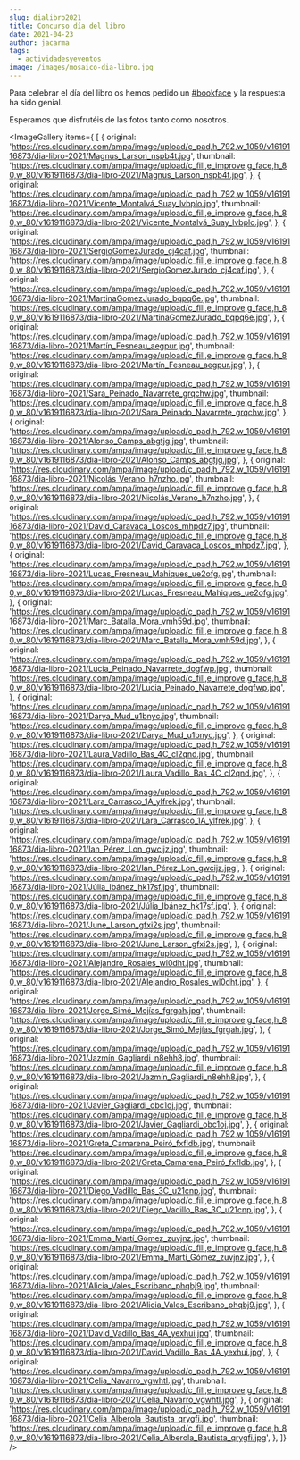 ```yaml
---
slug: dialibro2021
title: Concurso día del libro
date: 2021-04-23
author: jacarma
tags:
  - actividadesyeventos
image: /images/mosaico-dia-libro.jpg
---
```


Para celebrar el día del libro os hemos pedido un [#bookface](https://www.instagram.com/explore/tags/bookface/?hl=es) y la respuesta ha sido genial.

Esperamos que disfrutéis de las fotos tanto como nosotros.

<ImageGallery items={
  [
    {
      original: 'https://res.cloudinary.com/ampa/image/upload/c_pad,h_792,w_1059/v1619116873/dia-libro-2021/Magnus_Larson_nspb4t.jpg',
      thumbnail: 'https://res.cloudinary.com/ampa/image/upload/c_fill,e_improve,g_face,h_80,w_80/v1619116873/dia-libro-2021/Magnus_Larson_nspb4t.jpg',
    },
{
      original: 'https://res.cloudinary.com/ampa/image/upload/c_pad,h_792,w_1059/v1619116873/dia-libro-2021/Vicente_Montalvá_Suay_lvbplo.jpg',
      thumbnail: 'https://res.cloudinary.com/ampa/image/upload/c_fill,e_improve,g_face,h_80,w_80/v1619116873/dia-libro-2021/Vicente_Montalvá_Suay_lvbplo.jpg',
    },
{
      original: 'https://res.cloudinary.com/ampa/image/upload/c_pad,h_792,w_1059/v1619116873/dia-libro-2021/SergioGomezJurado_cj4caf.jpg',
      thumbnail: 'https://res.cloudinary.com/ampa/image/upload/c_fill,e_improve,g_face,h_80,w_80/v1619116873/dia-libro-2021/SergioGomezJurado_cj4caf.jpg',
    },
{
      original: 'https://res.cloudinary.com/ampa/image/upload/c_pad,h_792,w_1059/v1619116873/dia-libro-2021/MartinaGomezJurado_bqpq6e.jpg',
      thumbnail: 'https://res.cloudinary.com/ampa/image/upload/c_fill,e_improve,g_face,h_80,w_80/v1619116873/dia-libro-2021/MartinaGomezJurado_bqpq6e.jpg',
    },
{
      original: 'https://res.cloudinary.com/ampa/image/upload/c_pad,h_792,w_1059/v1619116873/dia-libro-2021/Martín_Fesneau_aegpur.jpg',
      thumbnail: 'https://res.cloudinary.com/ampa/image/upload/c_fill,e_improve,g_face,h_80,w_80/v1619116873/dia-libro-2021/Martín_Fesneau_aegpur.jpg',
    },
{
      original: 'https://res.cloudinary.com/ampa/image/upload/c_pad,h_792,w_1059/v1619116873/dia-libro-2021/Sara_Peinado_Navarrete_grqchw.jpg',
      thumbnail: 'https://res.cloudinary.com/ampa/image/upload/c_fill,e_improve,g_face,h_80,w_80/v1619116873/dia-libro-2021/Sara_Peinado_Navarrete_grqchw.jpg',
    },
{
      original: 'https://res.cloudinary.com/ampa/image/upload/c_pad,h_792,w_1059/v1619116873/dia-libro-2021/Alonso_Camps_abgtjg.jpg',
      thumbnail: 'https://res.cloudinary.com/ampa/image/upload/c_fill,e_improve,g_face,h_80,w_80/v1619116873/dia-libro-2021/Alonso_Camps_abgtjg.jpg',
    },
{
      original: 'https://res.cloudinary.com/ampa/image/upload/c_pad,h_792,w_1059/v1619116873/dia-libro-2021/Nicolás_Verano_h7nzho.jpg',
      thumbnail: 'https://res.cloudinary.com/ampa/image/upload/c_fill,e_improve,g_face,h_80,w_80/v1619116873/dia-libro-2021/Nicolás_Verano_h7nzho.jpg',
    },
{
      original: 'https://res.cloudinary.com/ampa/image/upload/c_pad,h_792,w_1059/v1619116873/dia-libro-2021/David_Caravaca_Loscos_mhpdz7.jpg',
      thumbnail: 'https://res.cloudinary.com/ampa/image/upload/c_fill,e_improve,g_face,h_80,w_80/v1619116873/dia-libro-2021/David_Caravaca_Loscos_mhpdz7.jpg',
    },
{
      original: 'https://res.cloudinary.com/ampa/image/upload/c_pad,h_792,w_1059/v1619116873/dia-libro-2021/Lucas_Fresneau_Mahiques_ue2ofg.jpg',
      thumbnail: 'https://res.cloudinary.com/ampa/image/upload/c_fill,e_improve,g_face,h_80,w_80/v1619116873/dia-libro-2021/Lucas_Fresneau_Mahiques_ue2ofg.jpg',
    },
{
      original: 'https://res.cloudinary.com/ampa/image/upload/c_pad,h_792,w_1059/v1619116873/dia-libro-2021/Marc_Batalla_Mora_vmh59d.jpg',
      thumbnail: 'https://res.cloudinary.com/ampa/image/upload/c_fill,e_improve,g_face,h_80,w_80/v1619116873/dia-libro-2021/Marc_Batalla_Mora_vmh59d.jpg',
    },
{
      original: 'https://res.cloudinary.com/ampa/image/upload/c_pad,h_792,w_1059/v1619116873/dia-libro-2021/Lucia_Peinado_Navarrete_dogfwp.jpg',
      thumbnail: 'https://res.cloudinary.com/ampa/image/upload/c_fill,e_improve,g_face,h_80,w_80/v1619116873/dia-libro-2021/Lucia_Peinado_Navarrete_dogfwp.jpg',
    },
{
      original: 'https://res.cloudinary.com/ampa/image/upload/c_pad,h_792,w_1059/v1619116873/dia-libro-2021/Darya_Mud_u1bnyc.jpg',
      thumbnail: 'https://res.cloudinary.com/ampa/image/upload/c_fill,e_improve,g_face,h_80,w_80/v1619116873/dia-libro-2021/Darya_Mud_u1bnyc.jpg',
    },
{
      original: 'https://res.cloudinary.com/ampa/image/upload/c_pad,h_792,w_1059/v1619116873/dia-libro-2021/Laura_Vadillo_Bas_4C_cl2qnd.jpg',
      thumbnail: 'https://res.cloudinary.com/ampa/image/upload/c_fill,e_improve,g_face,h_80,w_80/v1619116873/dia-libro-2021/Laura_Vadillo_Bas_4C_cl2qnd.jpg',
    },
{
      original: 'https://res.cloudinary.com/ampa/image/upload/c_pad,h_792,w_1059/v1619116873/dia-libro-2021/Lara_Carrasco_1A_ylfrek.jpg',
      thumbnail: 'https://res.cloudinary.com/ampa/image/upload/c_fill,e_improve,g_face,h_80,w_80/v1619116873/dia-libro-2021/Lara_Carrasco_1A_ylfrek.jpg',
    },
{
      original: 'https://res.cloudinary.com/ampa/image/upload/c_pad,h_792,w_1059/v1619116873/dia-libro-2021/Ian_Pérez_Lon_gwcijz.jpg',
      thumbnail: 'https://res.cloudinary.com/ampa/image/upload/c_fill,e_improve,g_face,h_80,w_80/v1619116873/dia-libro-2021/Ian_Pérez_Lon_gwcijz.jpg',
    },
{
      original: 'https://res.cloudinary.com/ampa/image/upload/c_pad,h_792,w_1059/v1619116873/dia-libro-2021/Júlia_Ibánez_hk17sf.jpg',
      thumbnail: 'https://res.cloudinary.com/ampa/image/upload/c_fill,e_improve,g_face,h_80,w_80/v1619116873/dia-libro-2021/Júlia_Ibánez_hk17sf.jpg',
    },
{
      original: 'https://res.cloudinary.com/ampa/image/upload/c_pad,h_792,w_1059/v1619116873/dia-libro-2021/June_Larson_gfxi2s.jpg',
      thumbnail: 'https://res.cloudinary.com/ampa/image/upload/c_fill,e_improve,g_face,h_80,w_80/v1619116873/dia-libro-2021/June_Larson_gfxi2s.jpg',
    },
{
      original: 'https://res.cloudinary.com/ampa/image/upload/c_pad,h_792,w_1059/v1619116873/dia-libro-2021/Alejandro_Rosales_wl0dht.jpg',
      thumbnail: 'https://res.cloudinary.com/ampa/image/upload/c_fill,e_improve,g_face,h_80,w_80/v1619116873/dia-libro-2021/Alejandro_Rosales_wl0dht.jpg',
    },
{
      original: 'https://res.cloudinary.com/ampa/image/upload/c_pad,h_792,w_1059/v1619116873/dia-libro-2021/Jorge_Simó_Mejías_fgrgah.jpg',
      thumbnail: 'https://res.cloudinary.com/ampa/image/upload/c_fill,e_improve,g_face,h_80,w_80/v1619116873/dia-libro-2021/Jorge_Simó_Mejías_fgrgah.jpg',
    },
{
      original: 'https://res.cloudinary.com/ampa/image/upload/c_pad,h_792,w_1059/v1619116873/dia-libro-2021/Jazmín_Gagliardi_n8ehh8.jpg',
      thumbnail: 'https://res.cloudinary.com/ampa/image/upload/c_fill,e_improve,g_face,h_80,w_80/v1619116873/dia-libro-2021/Jazmín_Gagliardi_n8ehh8.jpg',
    },
{
      original: 'https://res.cloudinary.com/ampa/image/upload/c_pad,h_792,w_1059/v1619116873/dia-libro-2021/Javier_Gagliardi_obc1oj.jpg',
      thumbnail: 'https://res.cloudinary.com/ampa/image/upload/c_fill,e_improve,g_face,h_80,w_80/v1619116873/dia-libro-2021/Javier_Gagliardi_obc1oj.jpg',
    },
{
      original: 'https://res.cloudinary.com/ampa/image/upload/c_pad,h_792,w_1059/v1619116873/dia-libro-2021/Greta_Camarena_Peiró_fxfldb.jpg',
      thumbnail: 'https://res.cloudinary.com/ampa/image/upload/c_fill,e_improve,g_face,h_80,w_80/v1619116873/dia-libro-2021/Greta_Camarena_Peiró_fxfldb.jpg',
    },
{
      original: 'https://res.cloudinary.com/ampa/image/upload/c_pad,h_792,w_1059/v1619116873/dia-libro-2021/Diego_Vadillo_Bas_3C_u21cnp.jpg',
      thumbnail: 'https://res.cloudinary.com/ampa/image/upload/c_fill,e_improve,g_face,h_80,w_80/v1619116873/dia-libro-2021/Diego_Vadillo_Bas_3C_u21cnp.jpg',
    },
{
      original: 'https://res.cloudinary.com/ampa/image/upload/c_pad,h_792,w_1059/v1619116873/dia-libro-2021/Emma_Martí_Gómez_zuvjnz.jpg',
      thumbnail: 'https://res.cloudinary.com/ampa/image/upload/c_fill,e_improve,g_face,h_80,w_80/v1619116873/dia-libro-2021/Emma_Martí_Gómez_zuvjnz.jpg',
    },
{
      original: 'https://res.cloudinary.com/ampa/image/upload/c_pad,h_792,w_1059/v1619116873/dia-libro-2021/Alicia_Vales_Escribano_phqbj9.jpg',
      thumbnail: 'https://res.cloudinary.com/ampa/image/upload/c_fill,e_improve,g_face,h_80,w_80/v1619116873/dia-libro-2021/Alicia_Vales_Escribano_phqbj9.jpg',
    },
{
      original: 'https://res.cloudinary.com/ampa/image/upload/c_pad,h_792,w_1059/v1619116873/dia-libro-2021/David_Vadillo_Bas_4A_yexhui.jpg',
      thumbnail: 'https://res.cloudinary.com/ampa/image/upload/c_fill,e_improve,g_face,h_80,w_80/v1619116873/dia-libro-2021/David_Vadillo_Bas_4A_yexhui.jpg',
    },
{
      original: 'https://res.cloudinary.com/ampa/image/upload/c_pad,h_792,w_1059/v1619116873/dia-libro-2021/Celia_Navarro_vgwhtl.jpg',
      thumbnail: 'https://res.cloudinary.com/ampa/image/upload/c_fill,e_improve,g_face,h_80,w_80/v1619116873/dia-libro-2021/Celia_Navarro_vgwhtl.jpg',
    },
{
      original: 'https://res.cloudinary.com/ampa/image/upload/c_pad,h_792,w_1059/v1619116873/dia-libro-2021/Celia_Alberola_Bautista_qrygfi.jpg',
      thumbnail: 'https://res.cloudinary.com/ampa/image/upload/c_fill,e_improve,g_face,h_80,w_80/v1619116873/dia-libro-2021/Celia_Alberola_Bautista_qrygfi.jpg',
    },
  ]} 
/>